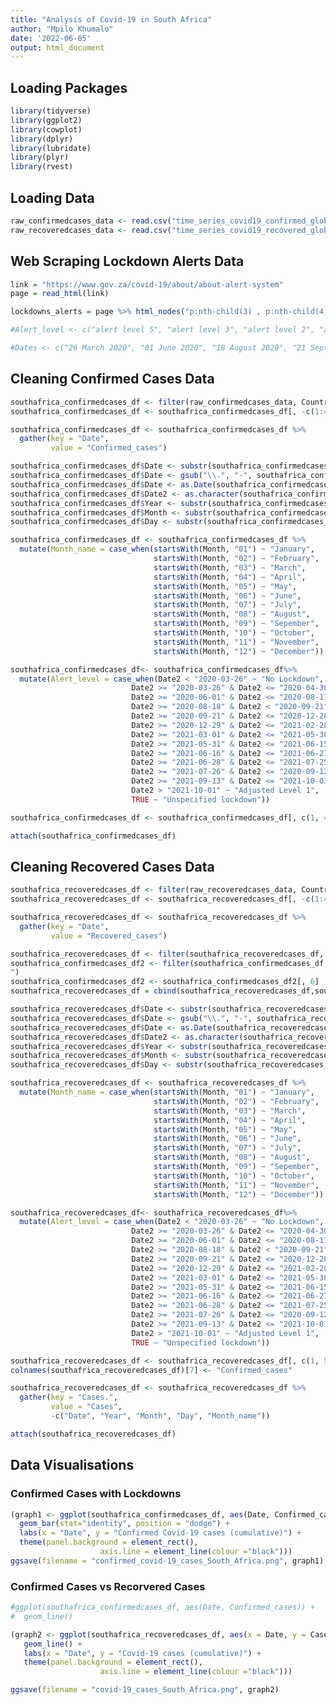 ```yaml
---
title: "Analysis of Covid-19 in South Africa"
author: "Mpilo Khumalo"
date: '2022-06-05'
output: html_document
---
```


## Loading Packages

```r

library(tidyverse)
library(ggplot2)
library(cowplot)
library(dplyr)
library(lubridate)
library(plyr)
library(rvest)

```

## Loading Data

```r

raw_confirmedcases_data <- read.csv("time_series_covid19_confirmed_global.csv", sep = ",", header = T)
raw_recoveredcases_data <- read.csv("time_series_covid19_recovered_global.csv", sep = ",", header = T)

```

## Web Scraping Lockdown Alerts Data

```r

link = "https://www.gov.za/covid-19/about/about-alert-system"
page = read_html(link)

lockdowns_alerts = page %>% html_nodes("p:nth-child(3) , p:nth-child(4) , p:nth-child(5) , p:nth-child(6) , p:nth-child(7) , p:nth-child(8) , p:nth-child(9) , p:nth-child(10) , p:nth-child(11) , p:nth-child(12) , p:nth-child(13) , p:nth-child(14) , p:nth-child(16)") %>% html_text

#Alert_level <- c("alert level 5", "alert level 3", "alert level 2", "alert level 1", "alert level 3", " alert level 1", "alert level 2", "alert level 4", "alert level 3", "alert level 4", " alert level 3", "alert level 2", "alert level 1")

#Dates <- c("26 March 2020", "01 June 2020", "18 August 2020", "21 September 2020", "29 December 2020", "01 March 2021", "31 May 2021", "16 June 2021", "27 June 2021", "28 June 2021", "26 July 2021", "13 September 2021", "01 October 2021")

```

## Cleaning Confirmed Cases Data

```r

southafrica_confirmedcases_df <- filter(raw_confirmedcases_data, Country.Region == "South Africa")
southafrica_confirmedcases_df <- southafrica_confirmedcases_df[, -c(1:4)]

southafrica_confirmedcases_df <- southafrica_confirmedcases_df %>%
  gather(key = "Date",
         value = "Confirmed_cases")

southafrica_confirmedcases_df$Date <- substr(southafrica_confirmedcases_df$Date, 2, 9)
southafrica_confirmedcases_df$Date <- gsub("\\.", "-", southafrica_confirmedcases_df$Date)
southafrica_confirmedcases_df$Date <- as.Date(southafrica_confirmedcases_df$Date, format="%m-%d-%y")
southafrica_confirmedcases_df$Date2 <- as.character(southafrica_confirmedcases_df$Date)
southafrica_confirmedcases_df$Year <- substr(southafrica_confirmedcases_df$Date2, start = 1, stop = 4)
southafrica_confirmedcases_df$Month <- substr(southafrica_confirmedcases_df$Date2, start = 6, stop = 7)
southafrica_confirmedcases_df$Day <- substr(southafrica_confirmedcases_df$Date2, start = 9, stop = 10)

southafrica_confirmedcases_df <- southafrica_confirmedcases_df %>% 
  mutate(Month_name = case_when(startsWith(Month, "01") ~ "January", 
                                startsWith(Month, "02") ~ "February",
                                startsWith(Month, "03") ~ "March",
                                startsWith(Month, "04") ~ "April",
                                startsWith(Month, "05") ~ "May",
                                startsWith(Month, "06") ~ "June",
                                startsWith(Month, "07") ~ "July",
                                startsWith(Month, "08") ~ "August",
                                startsWith(Month, "09") ~ "Sepember",
                                startsWith(Month, "10") ~ "October",
                                startsWith(Month, "11") ~ "November",
                                startsWith(Month, "12") ~ "December"))

southafrica_confirmedcases_df<- southafrica_confirmedcases_df%>% 
  mutate(Alert_level = case_when(Date2 < "2020-03-26" ~ "No Lockdown",
                           Date2 >= "2020-03-26" & Date2 <= "2020-04-30" ~ "Level 5", 
                           Date2 >= "2020-06-01" & Date2 <= "2020-08-17" ~ "Level 3", 
                           Date2 >= "2020-08-18" & Date2 < "2020-09-21"~ "Level 2" , 
                           Date2 >= "2020-09-21" & Date2 <= "2020-12-28" ~ "Level 1",
                           Date2 >= "2020-12-29" & Date2 <= "2021-02-28" ~ "Adjusted Level 3",
                           Date2 >= "2021-03-01" & Date2 <= "2021-05-30" ~ "Adjusted Level 1",
                           Date2 >= "2021-05-31" & Date2 <= "2021-06-15" ~ "Adjusted Level 2",
                           Date2 >= "2021-06-16" & Date2 <= "2021-06-27" ~ "Adjusted Level 3",
                           Date2 >= "2021-06-28" & Date2 <= "2021-07-25" ~ "Adjusted Level 4",
                           Date2 >= "2021-07-26" & Date2 <= "2020-09-12" ~ "Adjusted Level 3",
                           Date2 >= "2021-09-13" & Date2 <= "2021-10-01" ~ "Adjusted Level 2",
                           Date2 > "2021-10-01" ~ "Adjusted Level 1",
                           TRUE ~ "Unspecified lockdown"))

southafrica_confirmedcases_df <- southafrica_confirmedcases_df[, c(1, 4,5,7, 6, 2, 8)]

attach(southafrica_confirmedcases_df)

```

## Cleaning Recovered Cases Data

```r

southafrica_recoveredcases_df <- filter(raw_recoveredcases_data, Country.Region == "South Africa")
southafrica_recoveredcases_df <- southafrica_recoveredcases_df[, -c(1:4)]

southafrica_recoveredcases_df <- southafrica_recoveredcases_df %>%
  gather(key = "Date",
         value = "Recovered_cases")

southafrica_recoveredcases_df <- filter(southafrica_recoveredcases_df, Recovered_cases > 0)
southafrica_confirmedcases_df2 <- filter(southafrica_confirmedcases_df, Date >= "2020-03-24" & Date <= "2021-08-04
")
southafrica_confirmedcases_df2 <- southafrica_confirmedcases_df2[, 6]
southafrica_recoveredcases_df = cbind(southafrica_recoveredcases_df,southafrica_confirmedcases_df2)

southafrica_recoveredcases_df$Date <- substr(southafrica_recoveredcases_df$Date, 2, 9)
southafrica_recoveredcases_df$Date <- gsub("\\.", "-", southafrica_recoveredcases_df$Date)
southafrica_recoveredcases_df$Date <- as.Date(southafrica_recoveredcases_df$Date, format="%m-%d-%y")
southafrica_recoveredcases_df$Date2 <- as.character(southafrica_recoveredcases_df$Date)
southafrica_recoveredcases_df$Year <- substr(southafrica_recoveredcases_df$Date2, start = 1, stop = 4)
southafrica_recoveredcases_df$Month <- substr(southafrica_recoveredcases_df$Date2, start = 6, stop = 7)
southafrica_recoveredcases_df$Day <- substr(southafrica_recoveredcases_df$Date2, start = 9, stop = 10)

southafrica_recoveredcases_df <- southafrica_recoveredcases_df %>% 
  mutate(Month_name = case_when(startsWith(Month, "01") ~ "January", 
                                startsWith(Month, "02") ~ "February",
                                startsWith(Month, "03") ~ "March",
                                startsWith(Month, "04") ~ "April",
                                startsWith(Month, "05") ~ "May",
                                startsWith(Month, "06") ~ "June",
                                startsWith(Month, "07") ~ "July",
                                startsWith(Month, "08") ~ "August",
                                startsWith(Month, "09") ~ "Sepember",
                                startsWith(Month, "10") ~ "October",
                                startsWith(Month, "11") ~ "November",
                                startsWith(Month, "12") ~ "December"))

southafrica_recoveredcases_df<- southafrica_recoveredcases_df%>% 
  mutate(Alert_level = case_when(Date2 < "2020-03-26" ~ "No Lockdown",
                           Date2 >= "2020-03-26" & Date2 <= "2020-04-30" ~ "Level 5", 
                           Date2 >= "2020-06-01" & Date2 <= "2020-08-17" ~ "Level 3", 
                           Date2 >= "2020-08-18" & Date2 < "2020-09-21"~ "Level 2" , 
                           Date2 >= "2020-09-21" & Date2 <= "2020-12-28" ~ "Level 1",
                           Date2 >= "2020-12-29" & Date2 <= "2021-02-28" ~ "Adjusted Level 3",
                           Date2 >= "2021-03-01" & Date2 <= "2021-05-30" ~ "Adjusted Level 1",
                           Date2 >= "2021-05-31" & Date2 <= "2021-06-15" ~ "Adjusted Level 2",
                           Date2 >= "2021-06-16" & Date2 <= "2021-06-27" ~ "Adjusted Level 3",
                           Date2 >= "2021-06-28" & Date2 <= "2021-07-25" ~ "Adjusted Level 4",
                           Date2 >= "2021-07-26" & Date2 <= "2020-09-12" ~ "Adjusted Level 3",
                           Date2 >= "2021-09-13" & Date2 <= "2021-10-01" ~ "Adjusted Level 2",
                           Date2 > "2021-10-01" ~ "Adjusted Level 1",
                           TRUE ~ "Unspecified lockdown"))

southafrica_recoveredcases_df <- southafrica_recoveredcases_df[, c(1, 5:8, 2, 3)]
colnames(southafrica_recoveredcases_df)[7] <- "Confirmed_cases"

southafrica_recoveredcases_df <- southafrica_recoveredcases_df %>%
  gather(key = "Cases.",
         value = "Cases",
         -c("Date", "Year", "Month", "Day", "Month_name"))

attach(southafrica_recoveredcases_df)

```
## Data Visualisations

### Confirmed Cases with Lockdowns

```r
(graph1 <- ggplot(southafrica_confirmedcases_df, aes(Date, Confirmed_cases, fill = Alert_level, col= Alert_level)) +
  geom_bar(stat="identity", position = "dodge") + 
  labs(x = "Date", y = "Confirmed Covid-19 cases (cumulative)") +  
  theme(panel.background = element_rect(),
                    axis.line = element_line(colour ="black")))
ggsave(filename = "confirmed_covid-19_cases_South_Africa.png", graph1)

```

### Confirmed Cases vs Recorvered Cases

```r

#ggplot(southafrica_confirmedcases_df, aes(Date, Confirmed_cases)) +
#  geom_line()

(graph2 <- ggplot(southafrica_recoveredcases_df, aes(x = Date, y = Cases, colour = Cases.)) +
   geom_line() + 
   labs(x = "Date", y = "Covid-19 cases (cumulative)") + 
   theme(panel.background = element_rect(),
                    axis.line = element_line(colour ="black")))

ggsave(filename = "covid-19_cases_South_Africa.png", graph2)

```







